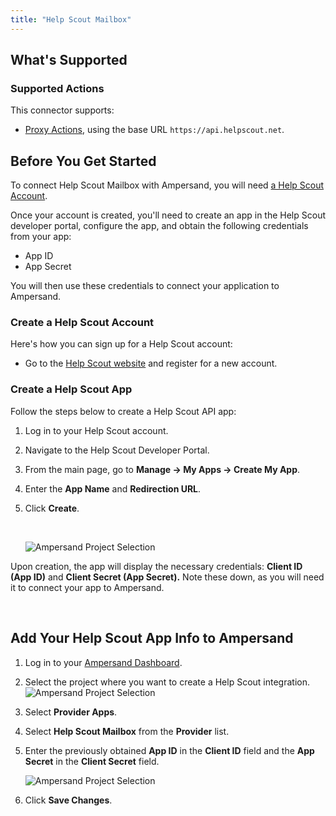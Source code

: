 ```yaml
---
title: "Help Scout Mailbox"
---
```

## What's Supported

### Supported Actions

This connector supports:
- [Proxy Actions](/define-integrations/proxy-actions), using the base URL `https://api.helpscout.net`.

## Before You Get Started

To connect Help Scout Mailbox with Ampersand, you will need [a Help Scout Account](https://www.helpscout.com/).

Once your account is created, you'll need to create an app in the Help Scout developer portal, configure the app, and obtain the following credentials from your app:

- App ID
- App Secret

You will then use these credentials to connect your application to Ampersand.

### Create a Help Scout Account

Here's how you can sign up for a Help Scout account:

- Go to the [Help Scout website](https://www.helpscout.com/) and register for a new account.

### Create a Help Scout App

Follow the steps below to create a Help Scout API app:

1. Log in to your Help Scout account.
2. Navigate to the Help Scout Developer Portal.
3. From the main page, go to **Manage → My Apps → Create My App**.
4. Enter the **App Name** and **Redirection URL**.
5. Click **Create**.

   <br />

   ![Ampersand Project Selection](/images/provider-guides/ddba26c-RsGLizoLnbDCE3ichwJvAvvH.png)

Upon creation, the app will display the necessary credentials: **Client ID (App ID)** and **Client Secret (App Secret).** Note these down, as you will need it to connect your app to Ampersand.

<br />

## Add Your Help Scout App Info to Ampersand

1. Log in to your [Ampersand Dashboard](https://dashboard.withampersand.com).
2. Select the project where you want to create a Help Scout integration.  
   ![Ampersand Project Selection](/images/provider-guides/31a6a12-Ampersand.png)
3. Select **Provider Apps**.
4. Select **Help Scout Mailbox** from the **Provider** list.
5. Enter the previously obtained **App ID** in the **Client ID** field and the **App Secret** in the **Client Secret** field.

   ![Ampersand Project Selection](/images/provider-guides/1d847cc-helpscout1.gif)
6. Click **Save Changes**.
